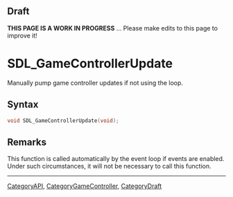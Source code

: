 
== Draft ==


'''THIS PAGE IS A WORK IN PROGRESS''' ... Please make edits to this page to improve it!


<!-- #*^*^*^*^*See https://wiki.libsdl.org/SGFunctions for details on editing this page*^*^*^*^* -->


= SDL_GameControllerUpdate =

Manually pump game controller updates if not using the loop.

== Syntax ==

<syntaxhighlight lang='c'>
void SDL_GameControllerUpdate(void);
</syntaxhighlight>

== Remarks ==

This function is called automatically by the event loop if events are
enabled. Under such circumstances, it will not be necessary to call this
function.
----
[[CategoryAPI]], [[CategoryGameController]], [[CategoryDraft]]


